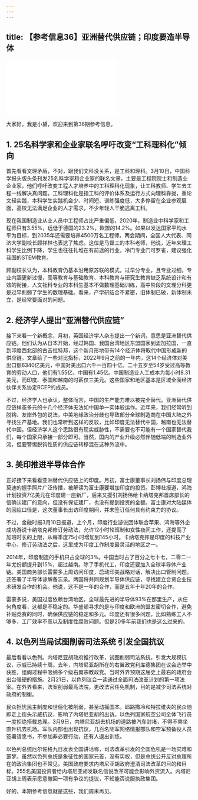 ```yaml
---
---
---
```

title: 【参考信息36】亚洲替代供应链；印度要造半导体
---




<iframe src="//player.bilibili.com/player.html?&bvid=BV1XM4y1r7Ln&page=1&as_wide=1&high_quality=1&danmaku=1" scrolling="no" border="0" frameborder="no" framespacing="0" allowfullscreen></iframe>




大家好，我是小黛，欢迎来到第36期参考信息。

## 1. 25名科学家和企业家联名呼吁改变“工科理科化”倾向

首先看看文理矛盾，不对，跟我们文科没关系，是工科和理科。3月10日，中国科学报头版头条刊发25名科学家和企业家的联名文章，主要是工程院院士和制造业企业家，他们呼吁改变工程人才培养中的工科理科化现象，让工科教师、学生去工程一线解决真问题。工科理科化是指工科的评价体系及运行方式向理科靠拢，重论文轻实践，本科学生实践机会少、时间短、训练强度低，大多停留在企业参观层面，高校无法满足企业的人才需求，不少年轻人干脆逃离工科。

现在我国制造业从业人员中工程师占比严重偏低，2020年，制造业中科学家和工程师只有3.55%，远低于德国的23.2%，欧盟的14.2%。如果以发达国家平均水平为目标，到2035年还需要培养4500万名工程师。两会期间，全国人大代表、同济大学副校长顾祥林也表达了焦虑。这位是马督工的本科老师，他说，近年来理工科学生比例下降，学生也往往扎堆在有前途的行业，冷门专业门可罗雀，建议强化我国的STEM教育。

顾副校长认为，本科教育仍基本沿用原苏联的模式，过早分专业，且专业过细，专业内涵更新过慢，高等教育与基础教育、本科教育与研究生教育缺乏系统设计和有效的衔接，人文社科专业的本科生基本不做数理基础训练，高中阶段的文理分科更是过早削弱了学生的数理基础。看来，产学研结合不紧密，旧体制已破，新体制未立，是经常要面对的问题。

## 2. 经济学人提出“亚洲替代供应链” 
接下来看一个新概念，月初，英国经济学人杂志提出一个新词，意思是亚洲替代供应链。他们认为从日本开始，经过韩国、我国台湾地区东盟国家到孟加拉国，一直到印度西北部的古吉拉特邦，这个新月形地带有14个经济体将取代中国形成新的供应链。文章给了一些对比指标，2022年9月之前的一年内，这14个经济体对美出口额6340亿美元，中国对美出口六千一百四十亿。二十五岁至54岁受过高等教育的劳动人口，他们有1.55亿，中国有1.45亿。中国制造业人工成本为每小时8.31美元，而印度、泰国和越南的时薪仅三美元。这些国家和地区基本是区域全面经济伙伴关系协定RCEP的成员。

不过，经济学人也承认，整体而言，中国的生产能力难以被完全替代。亚洲替代供应链样态多元的十几个经济体无法如中国单一实体般运作。近年来，我们经常听到脱钩、友岸外包的说法，中美地缘政治分歧也导致部分全球制造商在中国大陆之外寻找生产基地。我们也常听到这样的反驳，比如印度无法替代中国，越南也无法替代中国。但经济学人这个思路很有现实威胁性，不需要也不可能有一个国家替代我们，每个国家只承接一部分即可。当然，国内的产业升级必然伴随低端的制造业外流，但要警惕脱钩性质的供应链转移混在这种外流中。

## 3. 美印推进半导体合作

正好接下来看看亚洲替代供应链上的印度。月初，富士康董事长刘扬伟与印度总理莫迪的握手照片广泛传播，被解读为富士康要增加印度的投资。彭博社报道，鸿海计划投资7亿美元在印度建一座新厂，后来又援引刘扬伟给卡纳塔克邦首席部长的信确认建厂的意向，但没有保证建厂，也没有提到投资的金额。富士康对大陆媒体的回应口径是，这次董事长出访印度期间，并未签订任何具有约束力的协议。

不过，金融时报3月10日报道，上个月，印度行业游说团体联合苹果、鸿海等外企成功游说卡纳塔克邦修订劳动法，允许12小时轮班制和女性夜间工作，还提高了加班时长的上限，从每季度75小时增加到145小时。卡纳塔克邦是印度的科技产业中心，修订劳动法之后，这里成为印度工作制度最灵活的地区之一。

2014年，印度制造的手机只占全球的3%。中国当时占了百分之七十七，二零二一年尤份额提升到15%，超过越南。除了手机代工，印度还要加入全球半导体产业链。美国商务部长雷蒙多上周访问印度，启动印美战略对话，解决出口管制问题，还签署了半导体谅解备忘录。两国将共同规划半导体供应链，寻找建立合资企业技术研发合作的机会。他说，这不是一年的合作，而是五年十年20年的合作。

雷蒙多说，美国过度依赖台湾地区，全球最先进的半导体93%在那里生产，从任何角度看，这都是不稳定的。华盛顿寻求的是与印度和欧洲的盟友密切合作，避免补贴竞赛的同时，确保供应链的稳定和多元。印度还有很多问题，比如熟练工人不够多，工厂效率不高以及制度性腐败问题。但是20多年前我们也是这么过来的。

## 4. 以色列当局试图削弱司法系统 引发全国抗议

最后看看以色列。内塔尼亚胡政府推行改革，试图削弱司法系统，引发大规模抗议，示威已持续十周。去年，内塔尼亚胡所在的右翼政党利库德集团在议会选举中获胜，组阁过程中吸纳多个级右翼宗教政党。当时外界预期这届史上最右的政府会出台强硬的措施。2月21日，以色列议会一读通过全面司法改革计划的第一项法案。在外界看来，法案削弱最高法院，更改法官任免机制，目的是减少司法系统对政府的制衡。

民众担忧民主制度和世俗化被削弱，甚至动摇国本。耶路撒冷和特拉维夫的民众随即走上街头示威抗议，影响了内塔尼亚胡的出访。以色列国家航空公司全体飞行员一度拒绝搭载总理。3月9日，内塔尼亚胡去机场的道路被汽车封堵，不得不乘坐直升机去机场。军队内部也出现抗议，几百名陆军网络情报部队和空军预备役人员签署请愿书，不参加非必要行动，还有人退出训练。

以色列总统厄尔佐格九日发表全国讲话称，司法改革引发的全国危机是一场灾难和噩梦。虽然以色列总统是象征性的国家元首，没有实权，但是总统公开反对总理所在的政治集团也不常见。美国政府要求内塔尼亚胡政府澄清司法改革的目的和目标。255名美国投资者给内塔尼亚胡发联名信说改革可能会影响外资流入。内塔尼亚胡上周表示愿意撤回一项有争议的提议，不知能否说服执政集团。

好的，本期参考信息就是这些，我们周末再见。

